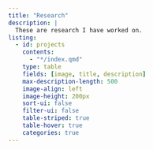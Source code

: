 ```yaml
---
title: "Research"
description: |
  These are research I have worked on.
listing:
  - id: projects
    contents: 
      - "*/index.qmd"
    type: table
    fields: [image, title, description]
    max-description-length: 500
    image-align: left
    image-height: 200px
    sort-ui: false
    filter-ui: false
    table-striped: true
    table-hover: true
    categories: true
---
```

::: {#research}
:::